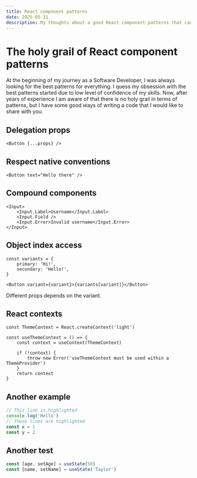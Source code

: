 ```yaml
---
title: React component patterns
date: 2025-05-31
description: My thoughts about a good React component patterns that can be applied everywhere.
---
```


# The holy grail of React component patterns

At the beginning of my journey as a Software Developer, I was always looking for the best patterns for everything. I quess my obsession with the best patterns started due to low level of confidence of my skills. Now, after years of experience I am aware of that there is no holy grail in terms of patterns, but I have some good ways of writing a code that I would like to share with you.

## Delegation props

```tsx showLineNumbers
<Button {...props} />
```

## Respect native conventions

```tsx showLineNumbers
<Button text="Hello there" />
```

## Compound components

```tsx showLineNumbers
<Input>
	<Input.Label>Username</Input.Label>
	<Input.Field />
	<Input.Error>Invalid username</Input.Error>
</Input>
```

## Object index access

```tsx {1-3,4} showLineNumbers
const variants = {
	primary: 'Hi!',
	secondary: 'Hello!',
}

<Button variant={variant}>{variants[variant]}</Button>
```

Different props depends on the variant.

## React contexts

```tsx showLineNumbers
const ThemeContext = React.createContext('light')

const useThemeContext = () => {
	const context = useContext(ThemeContext)

	if (!context) {
		throw new Error('useThemeContext must be used within a ThemeProvider')
	}
	return context
}
```

## Another example

```js {1-4} caption="Caption" title="elo" showLineNumbers
// This line is highlighted
console.log('Hello')
// These lines are highlighted
const x = 1
const y = 2
```

## Another test

```js /age/#v /name/#v /setAge/#s /setName/#s /50/#i /"Taylor"/#i
const [age, setAge] = useState(50)
const [name, setName] = useState('Taylor')
```
